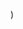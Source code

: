 
  <YouTubeLayout
    courseName="Whack-A-Mole"
    lessonName="Start Game Block"
    path={useRouter().pathname}
    showPrev
    showNext
    videoId="kox0cHiFacw"
  />
)
